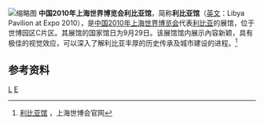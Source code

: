[[File:Libya_Pavilion.jpg|缩略图]]
'''中国2010年上海世界博览会利比亚馆'''，简称'''利比亚馆'''（[[英文|英文]]：Libya Pavilion at Expo 2010），是[[中国2010年上海世界博览会|中国2010年上海世界博览会]]代表[[利比亚|利比亚]]的展馆，位于世博园区C片区。其展馆的国家馆日为9月29日。该展馆馆内展示內容新颖，具有极佳的视觉效应，可以深入了解利比亚丰厚的历史传承及城市建设的进程。<ref>[http://www.expo2010.cn/c/gj_tpl_2072.htm 利比亚馆] {{Wayback|url=http://www.expo2010.cn/c/gj_tpl_2072.htm |date=20130122011230 }}，上海世博会官网</ref>

==参考资料==
{{reflist}}
{{2010年上海世博会展馆}}
[[Category:2010年上海世界博览会|L]]
[[Category:中國－利比亞關係|E]]